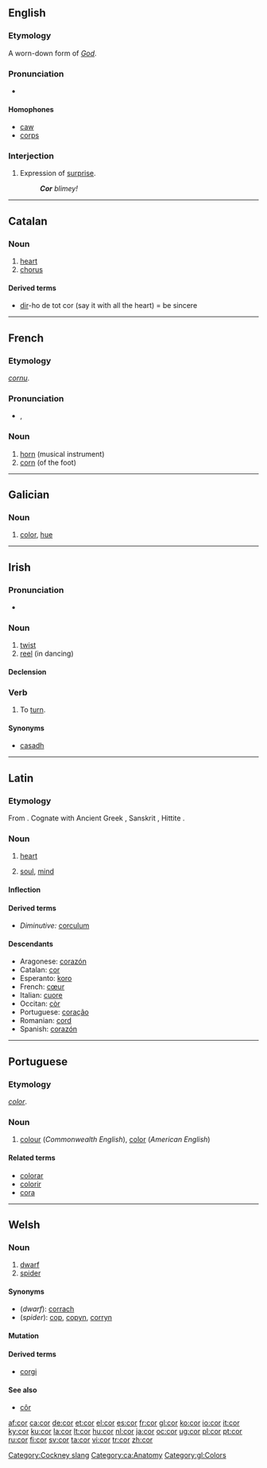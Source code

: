 {{also|Cor}}
==English==

===Etymology===
A worn-down form of ''[[God]]''.

===Pronunciation===
* {{rhymes|ɔː(r)}}

====Homophones====
* [[caw]]
* [[corps]]

===Interjection===
{{en-intj}}

# {{British}} Expression of [[surprise]].
#: '''''Cor''' blimey!''

[[Category:Cockney slang]]

----

==Catalan==

===Noun===
{{infl|ca|noun}}

# [[heart]]
# [[chorus]]

====Derived terms====
* [[dir]]-ho de tot cor  (say it with all the heart) = be sincere

[[Category:ca:Anatomy]]

----

==French==

===Etymology===
{{etyl|la|fr}} ''[[cornu]]''.

===Pronunciation===
* {{IPA|/kɔʁ/|lang=fr}}, {{SAMPA|/kOR/}}

===Noun===
{{fr-noun|m}}

# [[horn]] (musical instrument)
# [[corn]] (of the foot)

----

==Galician==

===Noun===
{{infl|gl|noun|g=f|plural|cores}}

# [[color]], [[hue]]

[[Category:gl:Colors]]

----

==Irish==

===Pronunciation===
* {{IPA|lang=ga|[kɔɾˠ]}}

===Noun===
{{infl|ga|noun|g=m}}

# [[twist]]
# [[reel]] (in dancing)

====Declension====
{{ga noun m1|c|or|oir|pl=a}}

===Verb===
{{infl|ga|verb|present|corann|past|chor|future|corfaidh|conditional|chorfadh|verbal adjective|cortha|verbal noun|coradh}}

# To [[turn]].

====Synonyms====
* [[casadh]]

{{ga mut cons|c|or}}

----

==Latin==

===Etymology===
From {{proto|Indo-European|ḱḗr|lang=la}}. Cognate with Ancient Greek {{term|καρδία|tr=kardiā|sc=polytonic|lang=la}}, Sanskrit {{term|हृदय|sc=Deva|tr=hṛdaya|lang=sa}}, Hittite {{term|𒆠𒅕|tr=kir|sc=Xsux|lang=hit}}.

===Noun===
{{la-noun|cor|cordis|cordis|n|third}}

# {{anatomy|lang=la}} [[heart]]
# {{figurative}} [[soul]], [[mind]]

====Inflection====
{{ladecl3n}}
{{Latin-decl
|nom-sg=[[cor]]
|nom-pl=[[corda]]
|gen-sg=[[cordis]]
|gen-pl=[[cordium]], [[cordum]]
|dat-sg=[[cordi|cordī]]
|dat-pl=[[cordibus]]
|acc-sg=[[cor]]
|acc-pl=[[corda]]
|abl-sg=[[corde]]
|abl-pl=[[cordibus]]
|voc-sg=[[cor]]
|voc-pl=[[corda]]
}}

====Derived terms====
* ''Diminutive:'' [[corculum]]

====Descendants====
* Aragonese: [[corazón#Aragonese|corazón]]
* Catalan: [[cor#Catalan|cor]]
* Esperanto: [[koro#Esperanto|koro]]
* French: [[cœur]]
* Italian: [[cuore]]
* Occitan: [[còr]]
* Portuguese: [[coração]]
* Romanian: [[cord#Romanian|cord]]
* Spanish: [[corazón#Spanish|corazón]]

----

==Portuguese==

===Etymology===
{{etyl|la|pt}} ''[[color]]''.

===Noun===
{{pt-noun-f|plural=cores}}

# [[colour]] (''Commonwealth English''), [[color]] (''American English'')

====Related terms====
* [[colorar]]
* [[colorir]]
* [[cora]]

----

==Welsh==

===Noun===
{{infl|cy|noun|gender=m|plural|corrod}}

# [[dwarf]]
# [[spider]]

====Synonyms====
* (''dwarf''): [[corrach]]
* (''spider''): [[cop]], [[copyn]], [[corryn]]

====Mutation====
{{cy-mut-c|or}}

====Derived terms====
* [[corgi]]

====See also====
* [[côr]]

[[af:cor]]
[[ca:cor]]
[[de:cor]]
[[et:cor]]
[[el:cor]]
[[es:cor]]
[[fr:cor]]
[[gl:cor]]
[[ko:cor]]
[[io:cor]]
[[it:cor]]
[[ky:cor]]
[[ku:cor]]
[[la:cor]]
[[lt:cor]]
[[hu:cor]]
[[nl:cor]]
[[ja:cor]]
[[oc:cor]]
[[ug:cor]]
[[pl:cor]]
[[pt:cor]]
[[ru:cor]]
[[fi:cor]]
[[sv:cor]]
[[ta:cor]]
[[vi:cor]]
[[tr:cor]]
[[zh:cor]]